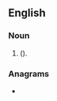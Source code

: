 {{also|ribcages|rib cages}}
==English==

===Noun===
{{head|en|noun form|head=[[rib]]-[[cage]]s}}

# {{plural of|en|rib-cage|nodot=1}} ({{alternative spelling of|en|ribcages|nocap=1|nodot=1}}).

===Anagrams===
* {{anagrams|en|a=abcegirs|rice bags}}